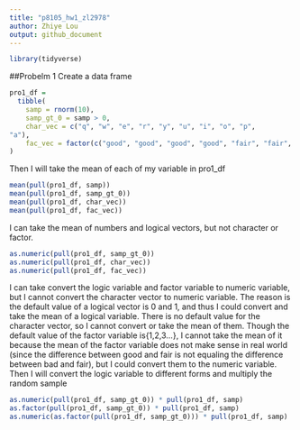 ```yaml
---
title: "p8105_hw1_zl2978"
author: Zhiye Lou
output: github_document
---
```


```r
library(tidyverse)
```
##Probelm 1
Create a data frame
```r
pro1_df = 
  tibble(
    samp = rnorm(10),
    samp_gt_0 = samp > 0,
    char_vec = c("q", "w", "e", "r", "y", "u", "i", "o", "p",
"a"),
    fac_vec = factor(c("good", "good", "good", "good", "fair", "fair", "fair", "fair", "bad", "bad"))
)
```
Then I will take the mean of each of my variable in pro1_df
```r
mean(pull(pro1_df, samp))
mean(pull(pro1_df, samp_gt_0))
mean(pull(pro1_df, char_vec))
mean(pull(pro1_df, fac_vec))
```
I can take the mean of numbers and logical vectors, but not character or factor.
```r
as.numeric(pull(pro1_df, samp_gt_0))
as.numeric(pull(pro1_df, char_vec))
as.numeric(pull(pro1_df, fac_vec))
```
I can take convert the logic variable and factor variable to numeric variable, but I cannot convert the character vector to numeric variable. The reason is the default value of a logical vector is 0 and 1, and thus I could convert and take the mean of a logical variable. There is no default value for the character vector, so I cannot convert or take the mean of them. Though the default value of the factor variable is{1,2,3...}, I cannot take the mean of it because the mean of the factor variable does not make sense in real world (since the difference between good and fair is not equaling the difference between bad and fair), but I could convert them to the numeric variable.
Then I will convert the logic variable to different forms and multiply the random sample
```r
as.numeric(pull(pro1_df, samp_gt_0)) * pull(pro1_df, samp)
as.factor(pull(pro1_df, samp_gt_0)) * pull(pro1_df, samp)
as.numeric(as.factor(pull(pro1_df, samp_gt_0))) * pull(pro1_df, samp)
```




